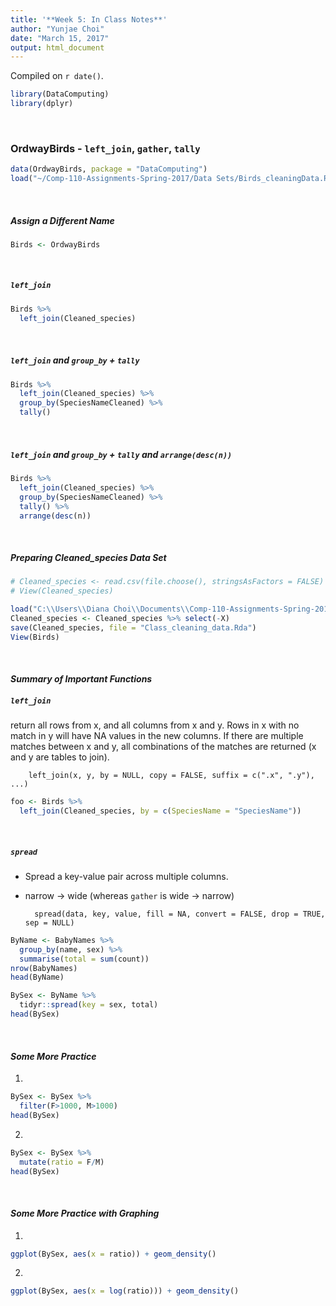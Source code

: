 ---
title: '**Week 5: In Class Notes**'
author: "Yunjae Choi"
date: "March 15, 2017"
output: html_document
---

<!-- leave this material as is -->
Compiled on `r date()`.

```{r include = FALSE}
library(DataComputing)
library(dplyr)
```
<!-- put your content after this line -->

&nbsp;
&nbsp;

### OrdwayBirds - `left_join`, `gather`, `tally`
```{r}
data(OrdwayBirds, package = "DataComputing")
load("~/Comp-110-Assignments-Spring-2017/Data Sets/Birds_cleaningData.Rda")
```

&nbsp;

##### Assign a Different Name
```{r}
Birds <- OrdwayBirds
```

&nbsp;

##### `left_join`
```{r}
Birds %>% 
  left_join(Cleaned_species)
```

&nbsp;

##### `left_join` and `group_by` + `tally`
```{r}
Birds %>% 
  left_join(Cleaned_species) %>% 
  group_by(SpeciesNameCleaned) %>%
  tally() 
```

&nbsp;

##### `left_join` and `group_by` + `tally` and `arrange(desc(n))`

```{r}
Birds %>% 
  left_join(Cleaned_species) %>% 
  group_by(SpeciesNameCleaned) %>%
  tally() %>%
  arrange(desc(n))
```

&nbsp;

##### Preparing Cleaned_species Data Set
```{r}
# Cleaned_species <- read.csv(file.choose(), stringsAsFactors = FALSE)
# View(Cleaned_species)
```

```{r}
load("C:\\Users\\Diana Choi\\Documents\\Comp-110-Assignments-Spring-2017\\Data Sets\\Library-small.rda")
Cleaned_species <- Cleaned_species %>% select(-X)
save(Cleaned_species, file = "Class_cleaning_data.Rda")
View(Birds)
```

&nbsp;

#### _Summary of Important Functions_

##### `left_join`

return all rows from x, and all columns from x and y. Rows in x with no match in y will have NA values in the new columns. If there are multiple matches between x and y, all combinations of the matches are returned (x and y are tables to join).

        left_join(x, y, by = NULL, copy = FALSE, suffix = c(".x", ".y"), ...)

```{r}
foo <- Birds %>% 
  left_join(Cleaned_species, by = c(SpeciesName = "SpeciesName"))
```

&nbsp;

##### `spread`

* Spread a key-value pair across multiple columns.
* narrow -> wide (whereas `gather` is wide -> narrow)

        spread(data, key, value, fill = NA, convert = FALSE, drop = TRUE, sep = NULL)

```{r}
ByName <- BabyNames %>% 
  group_by(name, sex) %>% 
  summarise(total = sum(count))
nrow(BabyNames)
head(ByName)
```

```{r}
BySex <- ByName %>% 
  tidyr::spread(key = sex, total)
head(BySex)
```

&nbsp;

#### _Some More Practice_

1. 
```{r}
BySex <- BySex %>%
  filter(F>1000, M>1000)
head(BySex)
```

2.
```{r}
BySex <- BySex %>%
  mutate(ratio = F/M)
head(BySex)
```

&nbsp;

#### _Some More Practice with Graphing_

1. 
```{r}
ggplot(BySex, aes(x = ratio)) + geom_density()
```

2. 
```{r}
ggplot(BySex, aes(x = log(ratio))) + geom_density()
```




